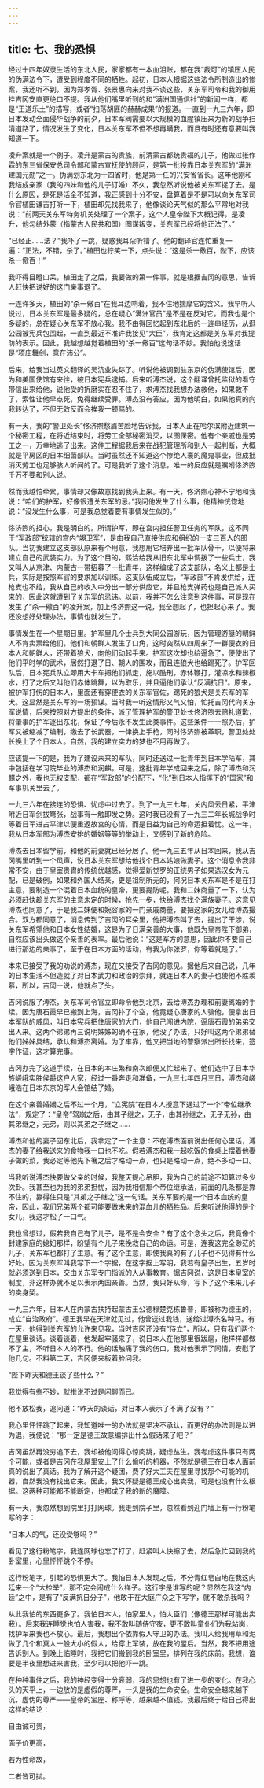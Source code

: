 ```yaml
---
---
---
```

title: 七、我的恐惧
---




经过十四年奴隶生活的东北人民，家家都有一本血泪账，都在我“裁可”的镇压人民的伪满法令下，遭受到程度不同的牺牲。起初，日本人根据这些法令所制造出的惨案，我还听不到，因为郑孝胥、张景惠向来对我不谈这些，关东军司令和我的御用挂吉冈安直更绝口不提。我从他们嘴里听到的和“满洲国通信社”的新闻一样，都是“王道乐土”的描写，或者“扫荡胡匪的赫赫成果”的报道。一直到一九三六年，即日本发动全面侵华战争的前夕，日本军阀需要以大规模的血腥镇压来为新的战争扫清道路了，情况发生了变化，日本关东军不但不想再瞒我，而且有时还有意要叫我知道一下。

凌升案就是一个例子。凌升是蒙古的贵族，前清蒙古都统贵福的儿子，他做过张作霖的东三省保安总司令部和蒙古宣抚使的顾问，是第一批投靠日本关东军的“满洲建国元勋”之一。伪满划东北为十四省时，他是第一任的兴安省省长。这年他刚和我结成亲家（我的四妹和他的儿子订婚）不久，我忽然听说他被关东军捉了去。是什么原因，是死是活全不知道，我正感到十分不安，盘算着是不是可以向关东军司令官植田谦吉打听一下，植田却先找我来了，他像谈论天气似的那么平常地对我说：“前两天关东军特务机关处理了一个案子，这个人皇帝陛下大概记得，是凌升，他勾结外蒙（指蒙古人民共和国）图谋叛变，关东军已经将他正法了。”

“已经正……法？”我吓了一跳，疑惑我耳朵听错了。他的翻译官连忙重复一遍：“正法，不错，杀了。”植田也狞笑一下，点头说：“这是杀一儆百，陛下，应该杀一儆百！”

我吓得目瞪口呆，植田走了之后，我要做的第一件事，就是根据吉冈的意思，告诉人赶快把说好的这门亲事退了。

一连许多天，植田的“杀一儆百”在我耳边响着，我不住地揣摩它的含义。我早听人说过，日本关东军是最多疑的，总在疑心“满洲官员”是不是在反对它。而我也是个多疑的，总在疑心关东军不放心我。我不由得回忆起到东北后的一连串经历，从逛公园被宪兵包围起，一直到最近不准许我接见“大臣”，我肯定这都是关东军对我提防的表示。因此，我越想越觉着植田的“杀一儆百”这句话不妙。我怕他说这话是“项庄舞剑，意在沛公”。

后来，给我当过英文翻译的吴沆业失踪了。听说他被调到驻东京的伪满使馆后，因为和美国使馆有来往，被日本宪兵逮捕。后来听溥杰说，这个翻译曾托监狱的看守带信出来给他，说他受的折磨实在忍不住了，求溥杰找我想办法救他，如果救不了，索性让他早点死，免得继续受罪。溥杰没有答应，因为他明白，如果他真的向我转达了，不但无效反而会挨我一顿骂的。

有一天，我的“警卫处长”佟济煦愁眉苦脸地告诉我，日本人正在哈尔滨附近建筑一个秘密工程，在将近结束时，将劳工全部秘密消灭，以图保密。他有个亲戚也是劳工之一，万幸地逃了出来。这件工程据我后来在战犯管理所和别人一起判断，大概就是平房区的日本细菌部队。当时虽然还不知道这个惨绝人寰的魔鬼事业，但成批消灭劳工也足够骇人听闻的了。可是我听了这个消息，唯一的反应就是嘱咐佟济煦千万不要和别人说。

然而我越怕牵累，事情却又像故意找到我头上来。有一天，佟济煦心神不宁地和我说：“咱们的护军，好像很遭关东军的忌。”我问他发生了什么事，他精神恍惚地说：“没发生什么事，可是我总觉着要有事情发生似的。”

佟济煦的担心，我是明白的。所谓护军，即在宫内担任警卫任务的军队，这不同于“军政部”统辖的宫内“翊卫军”，是由我自己直接供应和组织的一支三百人的部队。当初我建立这支部队原来有个用意，我想用它培养出一批军队骨干，以便将来建立自己的武装实力。为了这个目的，熙洽给我从旧东北军中调拨了一些兵士，我又叫人从京津、内蒙古一带招募了一批青年，这样编成了这支部队，名义上都是士兵，实际是按照军官的要求加以训练。这支队伍成立后，“军政部”不肯发供给，连枪支也不给，我从自己的收入中分出一部分供应它，并且枪支弹药也是自己派人买来的，因此这就遭到了关东军的忌讳。以前，我并不怎么注意到这件事，可是现在发生了“杀一儆百”的凌升案，加上佟济煦这一说，我全想起了，也担起心来了。我还没想好处理办法，事情也就发生了。

事情发生在一个星期日里。护军里几个士兵到大同公园游玩，因为管理游艇的朝鲜人不肯卖票给他们，他们和朝鲜人发生了口角，这时突然从四周来了一群便衣的日本人和朝鲜人，还带着狼犬，向他们动起手来。护军这次却也给逼急了，便使出了他们平时学的武术，居然打退了日、朝人的围攻，而且连狼犬也给踢死了。护军回队后，日本宪兵队立即用大卡车把他们抓走，施以酷刑，赤体鞭打，灌凉水和辣椒水，打了之后又叫他们赤体跳舞，以为取乐，并且逼他们承认“反满抗日”。原来，被护军打伤的日本人，里面还有穿便衣的关东军官佐，踢死的狼犬是关东军的军犬。这显然是关东军的一场预谋。当时我一听这情形又气又怕，忙托吉冈代向关东军说情，后来按照对方提出的条件，派了管理护军的警卫处长佟济煦去赔礼道歉，将肇事的护军逐出东北，保证了今后永不发生此类事件。这些条件一一照办后，护军又被缩减了编制，缴去了长武器，一律换上手枪，同时佟济煦被革职，警卫处处长换上了个日本人。自然，我的建立实力的梦也不用再做了。

应该提一下的是，我为了建设未来的军队，同时还送过一批青年到日本学陆军，其中包括在学习院毕业的溥杰和润麒。可是，这批青年学成回来之后，除了溥杰和润麒之外，我也无权支配，都在“军政部”的分配下，“化”到日本人指挥下的“国家”和军事机关里去了。

一九三六年在接连的恐惧、忧虑中过去了。到了一九三七年，关内风云日紧，平津附近日军剑拔弩张，战事有一触即发之势。这时我已没有了一九三二年长城战争时等着日军进占平津以便重返故宫的心情，而是日益为自己的命运担着忧。这一年，我从日本军部为溥杰安排的婚姻等等的举动上，又感到了新的危险。

溥杰去日本留学前，和他的前妻就已经分居了。他一九三五年从日本回来，我从吉冈嘴里听到一个风声，说日本关东军想给他找个日本姑娘做妻子。这个消息令我非常不安，由于皇室贵胄的传统优越感，觉得爱新觉罗的正统男子如果选汉女为元配，已是破例，如果和外国人结亲，更是祖制所无的，何况日本关东军是不是在打主意，要制造一个混着日本血统的皇帝，更要提防呢。我和二妹商量了一下，认为必须赶快趁关东军的主意未定的时候，抢先一步，快给溥杰找个满族妻子。这意见溥杰也同意了，于是我二妹便和婉容家的一门亲戚商量，要把这家的女儿给溥杰撮合。双方都同意了，消息传到了吉冈的耳朵里，他把溥杰叫了去，提出了干涉，说关东军希望他和日本女性结婚，这是为了日满亲善的大事，他既为皇帝陛下御弟，自然应该出头做这个亲善的表率。最后他说：“这是军方的意思，因此你不要自己进行那边的亲事了，至于在日本方面的活动，有我为你张罗，你等着就是了。”

本来已接受了我的劝说的溥杰，现在又接受了吉冈的意见。据他后来自己说，几年的日本生活不但造就了对日本武力和政治的崇拜，就连日本人的妻子也使他不胜羡慕，所以，吉冈一说，他就点了头。

吉冈说服了溥杰，关东军司令官立即命令他到北京，去给溥杰办理和前妻离婚的手续。因为唐石霞早已搬到上海，吉冈扑了个空，他竟疑心唐家的人骗他，便拿出日本军队的威风，叫日本宪兵把住唐家的大门，他自己闯进内院，逼唐石霞的弟弟交出人来。这两个弟弟再三说明姊姊的确不在家，他没了办法，只好叫这两个弟弟替他们姊姊具结，承认和溥杰离婚。为了牢靠，他又把当地的警察派出所长找来，签字作证，这才算完事。

吉冈办完了这道手续，在日本的本庄繁和南次郎便又忙起来了。他们选中了日本华族嵯峨实胜侯爵这户人家，经过一番奔走和准备，一九三七年四月三日，溥杰和嵯峨浩在日本东京的军人会馆结了婚。

在这个亲善婚姻之后不过一个月，“立宪院”在日本人授意下通过了一个“帝位继承法”，规定了：“皇帝”驾崩之后，由其子继之，无子，由其孙继之，无子无孙，由其弟继之，无弟，则以其弟之子继之……

溥杰和他的妻子回东北后，我拿定了一个主意：不在溥杰面前说出任何心里话，溥杰的妻子给我送来的食物我一口也不吃。假若溥杰和我一起吃饭的食桌上摆着他妻子做的菜，我必定等他先下箸之后才略动一点，也只是略动一点，绝不多动一口。

当我听说溥杰快要做父亲的时候，我整天提心吊胆，我为自己的前途不知算过多少次卦。我甚至也为我的弟弟担忧，因为我相信那个帝位继承法，前面的几条都是靠不住的，靠得住只是“其弟之子继之”这一句话。关东军要的是一个日本血统的皇帝，因此，我们兄弟两个都可能要做未来的混血儿的牺牲品。后来听说他得的是个女儿，我这才松了一口气。

我也曾想过，假若我自己有了儿子，是不是会安全？有了这个念头之后，我竟像个封建家庭的媳妇那样，盼望有个儿子来挽救自己的命运。可是，连我这完全渺茫的儿子，关东军也都打了主意。有了这个主意，即使我真的有了儿子也不见得有什么好处。因为关东军叫我写下一个字据，在这字据上写明，我若有皇子出生，五岁时就必须送到日本，交由关东军专门指派的人从事教育。据吉冈说，这是日本皇室的制度，非这样办就不足以表示两国亲善。当然，我只好从命，写下了这个未来儿子的卖身契。

一九三六年，日本人在内蒙古扶持起蒙古王公德穆楚克栋鲁普，即被称为德王的，成立“自治政府”。德王我早在天津就见过，他曾送过我钱，送给过溥杰名种马。有一天，他得到关东军的允许来见我，当时吉冈还没有“侍立”，所以，只有我们两个在屋里谈话。谈着谈着，他发起牢骚来了，说日本人在他那里很跋扈，他样样都做不了主，不听日本人的不行。他的话触痛了我的伤口，我对他表示了同情，安慰了他几句。不料第二天，吉冈便来板着脸问我。

“陛下昨天和德王谈了些什么？”

我觉得有些不妙，就推说不过是闲聊而已。

他不放松我，追问道：“昨天的谈话，对日本人表示了不满了没有？”

我心里怦怦跳了起来，我知道唯一的办法就是坚决不承认，而更好的办法则是以进为退，我便说：“那一定是德王故意编排出什么假话来了吧？”

吉冈虽然再没穷追下去，我却被他问得心惊肉跳，疑虑丛生。我考虑这件事只有两个可能，或者是吉冈在我屋里安上了什么偷听的机器，不然就是德王在日本人面前真的说出了真话。我为了解开这个疑团，费了好大工夫在屋里寻找那个可能的机器，自然我没有找出它来。因此，我又怀疑是德王成心出卖我，可是也没有什么根据。这两种可能都不能断定，也都成了我的新的魔障。

有一天，我忽然想到院里打打网球。我走到院子里，忽然看到迎门墙上有一行粉笔写的字：

“日本人的气，还没受够吗？”

看见了这行粉笔字，我连网球也忘了打了，赶紧叫人快擦了去，然后急忙回到我的卧室里，心里怦怦跳个不停。

这行粉笔字，引起的恐惧更大了。我怕日本人发现之后，不分青红皂白地在我这内廷来一个“大检举”，那不定会闹成什么样子。这行字是谁写的呢？显然在我这“内廷”之中，是有了“反满抗日分子”，他敢于在大庭广众之下写字，就不敢杀我吗？

从此我怕的东西更多了。我怕日本人，怕家里人，怕大臣们（像德王那样可能出卖我）。后来我连睡觉也怕人害我，我不敢叫随侍守夜，更不敢叫童仆们为我站岗，找护军来我也不放心。最后，我想出个依靠假人守卫的办法。我叫人给我用草和泥做了几个和真人一般大小的假人，给穿上军装，放在我的屋后。当然，我不把用途告诉别人。到晚上临睡时，我把它们搬到我的卧室里，排列在我的床前。我想，谁要是半夜里想进来害我，至少可以把他吓一跳。

在种种事件之后，我的神经变得十分衰弱，我的思想也有了进一步的变化。在我心头的天平上，一边放的是虚假的尊严，一头是我的生命安全。生命安全越来越下沉，虚伪的尊严——皇帝的宝座、称呼等，越来越不值钱。我最后终于给自己得出这样的结论：

自由诚可贵，

面子价更高，

若为性命故，

二者皆可拋。
